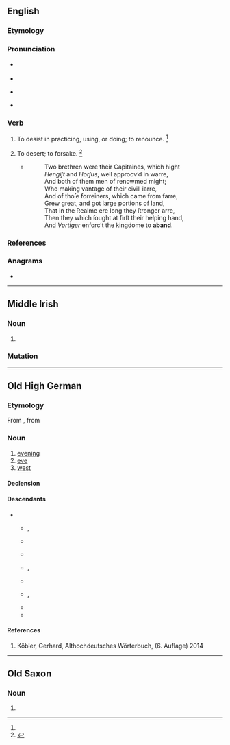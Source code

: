 {{also|Aband|A band}}
==English==

===Etymology===
{{clipping of|en|abandon}}

===Pronunciation===
* {{a|RP}} {{IPA|en|/əˈbænd/}}
* {{audio|en|LL-Q1860 (eng)-Vealhurl-aband.wav|Audio (UK)}}
* {{a|GenAm}} {{IPA|en|/əˈbænd/}}
* {{rhymes|en|ænd}}

===Verb===
{{en-verb}}

# {{term-label|en|obsolete|transitive}} To desist in practicing, using, or doing; to renounce. {{defdate|attested only in the late 16th century}}<ref name=SOED/>
# {{term-label|en|obsolete|transitive}} To desert; to forsake. {{defdate|attested only in the late 16th century}}<ref name=SOED>{{R:SOED5|page=2}}</ref>
#* {{quote-book|en|1590|Edmund Spenser|Fairie Queene, Second Booke, Canto X.|https://archive.org/details/faeriequeenedisp00spen|108}}
#*:Two brethren were their Capitaines, which hight
#*:''Hengiſt'' and ''Horſus'', well approov’d in warre,
#*:And both of them men of renowmed might;
#*:Who making vantage of their civill iarre,
#*:And of thoſe forreiners, which came from farre,
#*:Grew great, and got large portions of land,
#*:That in the Realme ere long they ſtronger arre,
#*:Then they which ſought at firſt their helping hand,
#*:And ''Vortiger'' enforc’t the kingdome to '''aband'''.

===References===
<references/>

===Anagrams===
* {{anagrams|en|a=aabdn|Banda|banda}}

----

==Middle Irish==

===Noun===
{{head|mga|noun|g=f}}

# {{alternative form of|mga|ab|t=river}}

===Mutation===
{{mga-mutation|a|band}}

----

==Old High German==

===Etymology===
From {{inh|goh|gmw-pro|*ābanþ}}, from {{inh|goh|gem-pro|*ēbanþs}}

===Noun===
{{goh-noun|m|head=āband}}

# [[evening]] 
# [[eve]]
# [[west]]

====Declension====
{{goh-decl-noun-a-m|āband}}

====Descendants====
* {{desc|gmh|ābent}}
** {{desc|gsw|Obad}}, {{l|gsw|Obid}}
**: {{desc|swg|Obad}}
** {{desc|bar|-}}
**: {{desc|cim|aabend}}
** {{desc|gmw-cfr|Oovend}}
**: {{desc|hrx|Ovend}}
**: {{desc|ksh|Ovend}}
**: {{desc|lb|Owend}}
** {{desc|gmw-ecg|Ohmd}}, {{l|gmw-ecg|Oomd}}
** {{desc|de|Abend}}
** {{desc|gmw-rfr|Owed}}, {{l|gmw-rfr|Owend}}
**: {{desc|pdc|Owed}}
** {{desc|wym|ȫwyt}}
** {{desc|yi|אָוונט}}


====References====
# Köbler, Gerhard, Althochdeutsches Wörterbuch, (6. Auflage) 2014


----

==Old Saxon==

===Noun===
{{osx-noun|g=m|head=āband}}

# {{alternative spelling of|osx|avand}}